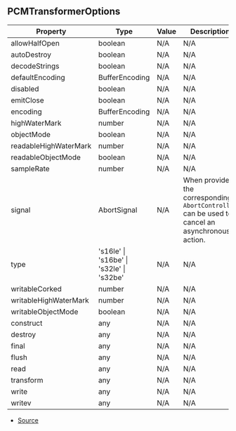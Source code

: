 ## PCMTransformerOptions

| Property | Type | Value | Description |
| ----------- | ----------- | ----------- | ----------- |
| allowHalfOpen | boolean | N/A | N/A |
| autoDestroy | boolean | N/A | N/A |
| decodeStrings | boolean | N/A | N/A |
| defaultEncoding | BufferEncoding | N/A | N/A |
| disabled | boolean | N/A | N/A |
| emitClose | boolean | N/A | N/A |
| encoding | BufferEncoding | N/A | N/A |
| highWaterMark | number | N/A | N/A |
| objectMode | boolean | N/A | N/A |
| readableHighWaterMark | number | N/A | N/A |
| readableObjectMode | boolean | N/A | N/A |
| sampleRate | number | N/A | N/A |
| signal | AbortSignal | N/A | When provided the corresponding `AbortController` can be used to cancel an asynchronous action. |
| type | 's16le' \| 's16be' \| 's32le' \| 's32be' | N/A | N/A |
| writableCorked | number | N/A | N/A |
| writableHighWaterMark | number | N/A | N/A |
| writableObjectMode | boolean | N/A | N/A |
| construct | any | N/A | N/A |
| destroy | any | N/A | N/A |
| final | any | N/A | N/A |
| flush | any | N/A | N/A |
| read | any | N/A | N/A |
| transform | any | N/A | N/A |
| write | any | N/A | N/A |
| writev | any | N/A | N/A |


- [Source](https://github.com/Androz2091/discord-player/blob/5a3437b/packages/equalizer/src/utils/PCMTransformer.ts#L5)